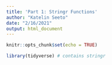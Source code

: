 ```yaml
---
title: 'Part 1: Stringr Functions'
author: "Katelin Seeto"
date: "2/16/2021"
output: html_document
---
```


```r
knitr::opts_chunk$set(echo = TRUE)

library(tidyverse) # contains stringr
```

